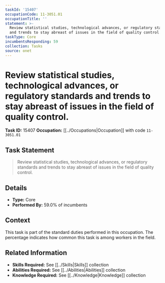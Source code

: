 ```yaml
---
taskId: '15407'
occupationCode: 11-3051.01
occupationTitle: ''
statement: >-
  Review statistical studies, technological advances, or regulatory standards
  and trends to stay abreast of issues in the field of quality control.
taskType: Core
incumbentsResponding: 59
collection: Tasks
source: onet
---
```

# Review statistical studies, technological advances, or regulatory standards and trends to stay abreast of issues in the field of quality control.

**Task ID:** 15407
**Occupation:** [[../Occupations|Occupation]] with code `11-3051.01`

## Task Statement

> Review statistical studies, technological advances, or regulatory standards and trends to stay abreast of issues in the field of quality control.

## Details

- **Type:** Core
- **Performed By:** 59.0% of incumbents

## Context

This task is part of the standard duties performed in this occupation. The percentage indicates how common this task is among workers in the field.

## Related Information

- **Skills Required:** See [[../Skills|Skills]] collection
- **Abilities Required:** See [[../Abilities|Abilities]] collection
- **Knowledge Required:** See [[../Knowledge|Knowledge]] collection
